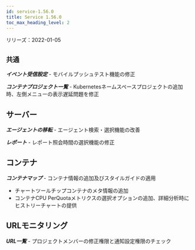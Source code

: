 ```yaml
---
id: service-1.56.0
title: Service 1.56.0
toc_max_heading_level: 2
---
```



リリーズ：2022-01-05

## `共通`

**_イベント受信設定_** - モバイルプッシュテスト機能の修正

**_コンテナプロジェクト一覧_** - Kubernetesネームスペースプロジェクトの追加時、左側メニューの表示遅延問題を修正

## サーバー

**_エージェントの移転_** - エージェント検索・選択機能の改善

**_レポート_** - レポート照会時間の選択機能の修正

## コンテナ

**_コンテナマップ_** - コンテナ情報の追加及びスタイルガイドの適用

-   チャートツールチップコンテナのメタ情報の追加
-   コンテナCPU PerQuotaメトリクスの選択オプションの追加、詳細分析時にヒストリーチャートの提供

## URLモニタリング

**_URL一覧_** - プロジェクトメンバーの修正権限と通知設定権限のチェック
